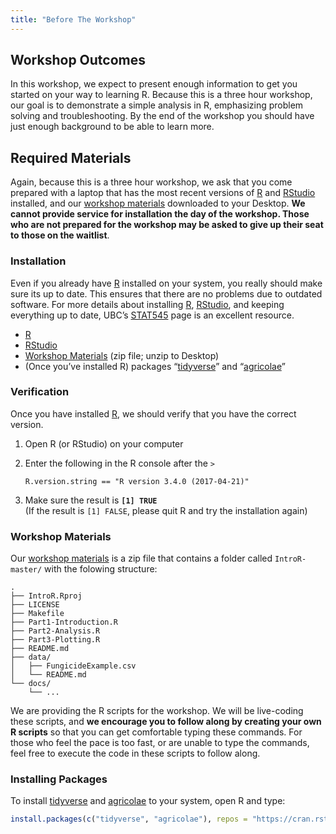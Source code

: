 ```yaml
---
title: "Before The Workshop"
---
```


Workshop Outcomes
-----------------

In this workshop, we expect to present enough information to get you started on 
your way to learning R. Because this is a three hour workshop, our goal is to 
demonstrate a simple analysis in R, emphasizing problem solving and 
troubleshooting. By the end of the workshop you should have just enough
background to be able to learn more.

Required Materials
------------------

Again, because this is a three hour workshop, we ask that you come prepared with
a laptop that has the most recent versions of [R] and [RStudio] installed, and
our [workshop materials] downloaded to your Desktop. **We cannot provide service
for installation the day of the workshop. Those who are not prepared for the 
workshop may be asked to give up their seat to those on the waitlist**.

### Installation

Even if you already have [R] installed on your system, you really should make
sure its up to date. This ensures that there are no problems due to outdated
software. For more details about installing [R], [RStudio], and keeping
everything up to date, UBC's [STAT545] page is an excellent resource.

 - [R]
 - [RStudio]
 - [Workshop Materials] (zip file; unzip to Desktop)
 - (Once you've installed R) packages "[tidyverse]" and "[agricolae]"

### Verification

Once you have installed [R], we should verify that you have the correct version.

 1. Open R (or RStudio) on your computer
 2. Enter the following in the R console after the `>`    
        
        R.version.string == "R version 3.4.0 (2017-04-21)"
        
 3. Make sure the result is **`[1] TRUE`**    
    (If the result is `[1] FALSE`, please quit R and try the installation again)
 
 
### Workshop Materials

Our [workshop materials] is a zip file that contains a folder called 
`IntroR-master/` with the folowing structure:

```
.
├── IntroR.Rproj
├── LICENSE
├── Makefile
├── Part1-Introduction.R
├── Part2-Analysis.R
├── Part3-Plotting.R
├── README.md
├── data/
│   ├── FungicideExample.csv
│   └── README.md
└── docs/
    └── ...
```

We are providing the R scripts for the workshop. We will be live-coding these
scripts, and **we encourage you to follow along by creating your own R scripts**
so that you can get comfortable typing these commands. For those who feel the
pace is too fast, or are unable to type the commands, feel free to execute the
code in these scripts to follow along.

### Installing Packages

To install [tidyverse] and [agricolae] to your system, open R and type:

```r
install.packages(c("tidyverse", "agricolae"), repos = "https://cran.rstudio.com")
```


[stat545]: http://stat545.com/block000_r-rstudio-install.html
[R]: https://cloud.r-project.org/
[RStudio]: https://www.rstudio.com/products/rstudio/download/
[Workshop Materials]: https://github.com/everhartlab/IntroR/archive/master.zip
[agricolae]: http://tarwi.lamolina.edu.pe/~fmendiburu/
[tidyverse]: http://tidyverse.org/
